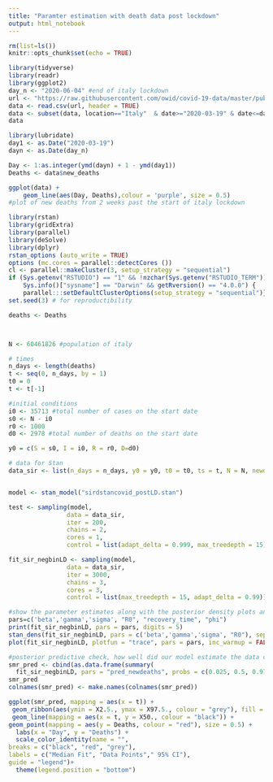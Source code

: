 ```yaml
---
title: "Paramter estimation with death data post lockdown"
output: html_notebook
---
```


```r
rm(list=ls())
knitr::opts_chunk$set(echo = TRUE)
```
```r
library(tidyverse)
library(readr)
library(ggplot2)
day_n <- "2020-06-04" #end of italy lockdown
url <- "https://raw.githubusercontent.com/owid/covid-19-data/master/public/data/owid-covid-data.csv"
data <- read.csv(url, header = TRUE)
data <- subset(data, location=="Italy"  & date>="2020-03-19" & date<=day_n, select = -c(iso_code, continent, stringency_index, population_density:life_expectancy, new_tests:tests_units)) #display only relevant columns and the italy data only, allowing for the 2-3 weeks for interventions to take effect. 2 weeks past the start of the Italy lockdown to allow for any delays between reduced transmission having an effect on mortality.
data
```
```r
library(lubridate)
day1 <- as.Date("2020-03-19")
dayn <- as.Date(day_n)

Day <- 1:as.integer(ymd(dayn) + 1 - ymd(day1))
Deaths <- data$new_deaths

ggplot(data) +
    geom_line(aes(Day, Deaths),colour = 'purple', size = 0.5) 
#plot of new deaths from 2 weeks past the start of italy lockdown
```
```r
library(rstan)
library(gridExtra)
library(parallel)
library(deSolve)
library(dplyr)
rstan_options (auto_write = TRUE)
options (mc.cores = parallel::detectCores ())
cl <- parallel::makeCluster(3, setup_strategy = "sequential")
if (Sys.getenv("RSTUDIO") == "1" && !nzchar(Sys.getenv("RSTUDIO_TERM")) && 
    Sys.info()["sysname"] == "Darwin" && getRversion() == "4.0.0") {
    parallel:::setDefaultClusterOptions(setup_strategy = "sequential")}
set.seed(3) # for reproductibility

deaths <- Deaths



N <- 60461826 #population of italy

# times
n_days <- length(deaths) 
t <- seq(0, n_days, by = 1)
t0 = 0 
t <- t[-1]

#initial conditions
i0 <- 35713 #total number of cases on the start date
s0 <- N - i0
r0 <- 1000
d0 <- 2978 #total number of deaths on the start date

y0 = c(S = s0, I = i0, R = r0, D=d0)

# data for Stan
data_sir <- list(n_days = n_days, y0 = y0, t0 = t0, ts = t, N = N, newdeaths = deaths)


model <- stan_model("sirdstancovid_postLD.stan")
```

```r
test <- sampling(model,
                data = data_sir,
                iter = 200,
                chains = 2,
                cores = 1,
                control = list(adapt_delta = 0.999, max_treedepth = 15))
```
```r
fit_sir_negbinLD <- sampling(model,
                data = data_sir,
                iter = 3000,
                chains = 3,
                cores = 3,
                control = list(max_treedepth = 15, adapt_delta = 0.99))
```
```r
#show the parameter estimates along with the posterior density plots and the MCMC chains to obsever how well the chains have mixed.
pars=c('beta','gamma','sigma', "R0", "recovery_time", "phi")
print(fit_sir_negbinLD, pars = pars, digits = 5)
stan_dens(fit_sir_negbinLD, pars = c('beta','gamma','sigma', "R0"), separate_chains = TRUE)
plot(fit_sir_negbinLD, plotfun = "trace", pars = pars, inc_warmup = FALSE)
```

```r
#posterior predictive check, how well did our model estimate the data curve. Curve was not estimated too well, perhaps because we are looking at daily new deaths which the deterministic model does, when plotting it is cumulative.
smr_pred <- cbind(as.data.frame(summary(
  fit_sir_negbinLD, pars = "pred_newdeaths", probs = c(0.025, 0.5, 0.975))$summary), t, deaths)
smr_pred
colnames(smr_pred) <- make.names(colnames(smr_pred))

ggplot(smr_pred, mapping = aes(x = t)) +
 geom_ribbon(aes(ymin = X2.5., ymax = X97.5., colour = "grey"), fill = "grey", alpha = 0.6) + 
 geom_line(mapping = aes(x = t, y = X50., colour = "black")) +
geom_point(mapping = aes(y = Deaths, colour = "red"), size = 0.5) +
  labs(x = "Day", y = "Deaths") +
  scale_color_identity(name = "",
breaks = c("black", "red", "grey"),
labels = c("Median Fit", "Data Points"," 95% CI"),
guide = "legend")+
  theme(legend.position = "bottom") 
```






